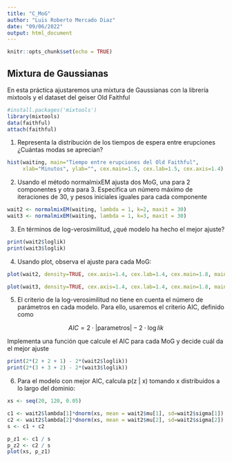 ```yaml
---
title: "C_MoG"
author: "Luis Roberto Mercado Diaz"
date: "09/06/2022"
output: html_document
---
```


```r
knitr::opts_chunk$set(echo = TRUE)
```

## Mixtura de Gaussianas

En esta práctica ajustaremos una mixtura de Gaussianas con la librería mixtools
y el dataset del geiser Old Faithful

```r
#install.packages('mixtools')
library(mixtools)
data(faithful)
attach(faithful)
```

1. Representa la distribución de los tiempos de espera entre erupciones
¿Cuántas modas se aprecian?

```r
hist(waiting, main="Tiempo entre erupciones del Old Faithful",
     xlab="Minutos", ylab="", cex.main=1.5, cex.lab=1.5, cex.axis=1.4)
```


2. Usando el método normalmixEM ajusta dos MoG, una para 2 componentes y otra para 3.
Especifica un número máximo de iteraciones de 30, y pesos iniciales iguales para cada componente

```r
wait2 <- normalmixEM(waiting, lambda = 1, k=2, maxit = 30)
wait3 <- normalmixEM(waiting, lambda = 1, k=3, maxit = 30)
```

3. En términos de log-verosimilitud, ¿qué modelo ha hecho el mejor ajuste?

```r
print(wait2$loglik)
print(wait3$loglik)
```

4. Usando plot, observa el ajuste para cada MoG:

```r
plot(wait2, density=TRUE, cex.axis=1.4, cex.lab=1.4, cex.main=1.8, main2="Time between Old Faithful eruptions", xlab2="Minutes")
```
```r
plot(wait3, density=TRUE, cex.axis=1.4, cex.lab=1.4, cex.main=1.8, main2="Time between Old Faithful eruptions", xlab2="Minutes")
```


5. El criterio de la log-verosimilitud no tiene en cuenta el número de parámetros en cada modelo.
Para ello, usaremos el criterio AIC, definido como

$$
AIC = 2\cdot|\mbox{parametros}| - 2\cdot\log lik
$$

Implementa una función que calcule el AIC para cada MoG y decide cuál da el mejor ajuste

```r
print(2*(2 + 2 + 1) - 2*(wait2$loglik))
print(2*(3 + 3 + 2) - 2*(wait3$loglik))
```

6. Para el modelo con mejor AIC, calcula p(z | x) tomando x distribuidos a lo largo del dominio:

```r
xs <- seq(20, 120, 0.05)

c1 <- wait2$lambda[1]*dnorm(xs, mean = wait2$mu[1], sd=wait2$sigma[1])
c2 <- wait2$lambda[2]*dnorm(xs, mean = wait2$mu[2], sd=wait2$sigma[2])
s <- c1 + c2

p_z1 <- c1 / s
p_z2 <- c2 / s
plot(xs, p_z1)
```

